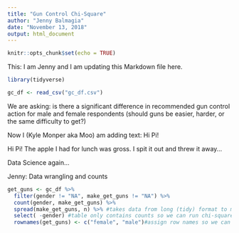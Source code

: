 ```yaml
---
title: "Gun Control Chi-Square"
author: "Jenny Balmagia"
date: "November 13, 2018"
output: html_document
---
```


```r
knitr::opts_chunk$set(echo = TRUE)
```

This: I am Jenny and I am updating this Markdown file here. 

```r
library(tidyverse)

gc_df <- read_csv("gc_df.csv")
```
We are asking: is there a significant difference in recommended gun control action for male and female respondents (should guns be easier, harder, or the same difficulty to get?)


Now I (Kyle Monper aka Moo) am adding text:
Hi Pi!

Hi Pi!
The apple I had for lunch was gross. I spit it out and threw it away...

Data Science again...

Jenny: Data wrangling and counts

```r
get_guns <- gc_df %>% 
  filter(gender != "NA", make_get_guns != "NA") %>% 
  count(gender, make_get_guns) %>% 
  spread(make_get_guns, n) %>% #takes data from long (tidy) format to make it a contingency table
  select( -gender) #table only contains counts so we can run chi-square
  rownames(get_guns) <- c("female", "male")#assign row names so we can keep track
```

